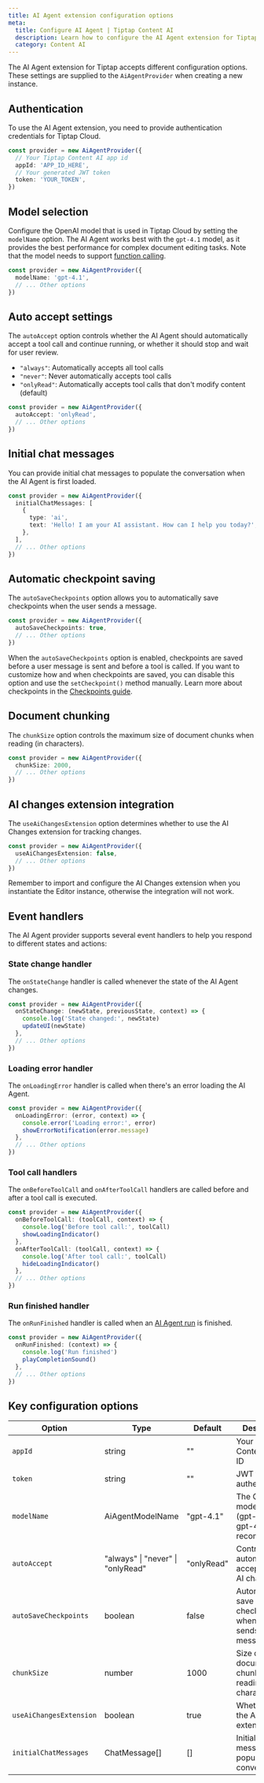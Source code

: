 ```yaml
---
title: AI Agent extension configuration options
meta:
  title: Configure AI Agent | Tiptap Content AI
  description: Learn how to configure the AI Agent extension for Tiptap.
  category: Content AI
---
```


The AI Agent extension for Tiptap accepts different configuration options. These settings are supplied to the `AiAgentProvider` when creating a new instance.

## Authentication

To use the AI Agent extension, you need to provide authentication credentials for Tiptap Cloud.

```ts
const provider = new AiAgentProvider({
  // Your Tiptap Content AI app id
  appId: 'APP_ID_HERE',
  // Your generated JWT token
  token: 'YOUR_TOKEN',
})
```

## Model selection

Configure the OpenAI model that is used in Tiptap Cloud by setting the `modelName` option. The AI Agent works best with the `gpt-4.1` model, as it provides the best performance for complex document editing tasks. Note that the model needs to support [function calling](https://platform.openai.com/docs/guides/function-calling).

```ts
const provider = new AiAgentProvider({
  modelName: 'gpt-4.1',
  // ... Other options
})
```

## Auto accept settings

The `autoAccept` option controls whether the AI Agent should automatically accept a tool call and continue running, or whether it should stop and wait for user review.

- `"always"`: Automatically accepts all tool calls
- `"never"`: Never automatically accepts tool calls
- `"onlyRead"`: Automatically accepts tool calls that don't modify content (default)

```ts
const provider = new AiAgentProvider({
  autoAccept: 'onlyRead',
  // ... Other options
})
```

## Initial chat messages

You can provide initial chat messages to populate the conversation when the AI Agent is first loaded.

```ts
const provider = new AiAgentProvider({
  initialChatMessages: [
    {
      type: 'ai',
      text: 'Hello! I am your AI assistant. How can I help you today?',
    },
  ],
  // ... Other options
})
```

## Automatic checkpoint saving

The `autoSaveCheckpoints` option allows you to automatically save checkpoints when the user sends a message.

```ts
const provider = new AiAgentProvider({
  autoSaveCheckpoints: true,
  // ... Other options
})
```

When the `autoSaveCheckpoints` option is enabled, checkpoints are saved before a user message is sent and before a tool is called. If you want to customize how and when checkpoints are saved, you can disable this option and use the `setCheckpoint()` method manually. Learn more about checkpoints in the [Checkpoints guide](/content-ai/capabilities/agent/features/checkpoints).

## Document chunking

The `chunkSize` option controls the maximum size of document chunks when reading (in characters).

```ts
const provider = new AiAgentProvider({
  chunkSize: 2000,
  // ... Other options
})
```

## AI changes extension integration

The `useAiChangesExtension` option determines whether to use the AI Changes extension for tracking changes.

```ts
const provider = new AiAgentProvider({
  useAiChangesExtension: false,
  // ... Other options
})
```

Remember to import and configure the AI Changes extension when you instantiate the Editor instance, otherwise the integration will not work.

## Event handlers

The AI Agent provider supports several event handlers to help you respond to different states and actions:

### State change handler

The `onStateChange` handler is called whenever the state of the AI Agent changes.

```ts
const provider = new AiAgentProvider({
  onStateChange: (newState, previousState, context) => {
    console.log('State changed:', newState)
    updateUI(newState)
  },
  // ... Other options
})
```

### Loading error handler

The `onLoadingError` handler is called when there's an error loading the AI Agent.

```ts
const provider = new AiAgentProvider({
  onLoadingError: (error, context) => {
    console.error('Loading error:', error)
    showErrorNotification(error.message)
  },
  // ... Other options
})
```

### Tool call handlers

The `onBeforeToolCall` and `onAfterToolCall` handlers are called before and after a tool call is executed.

```ts
const provider = new AiAgentProvider({
  onBeforeToolCall: (toolCall, context) => {
    console.log('Before tool call:', toolCall)
    showLoadingIndicator()
  },
  onAfterToolCall: (toolCall, context) => {
    console.log('After tool call:', toolCall)
    hideLoadingIndicator()
  },
  // ... Other options
})
```

### Run finished handler

The `onRunFinished` handler is called when an [AI Agent run](/content-ai/capabilities/agent/features/runs) is finished.

```ts
const provider = new AiAgentProvider({
  onRunFinished: (context) => {
    console.log('Run finished')
    playCompletionSound()
  },
  // ... Other options
})
```

## Key configuration options

| Option                  | Type                              | Default    | Description                                              |
| ----------------------- | --------------------------------- | ---------- | -------------------------------------------------------- |
| `appId`                 | string                            | ""         | Your Tiptap Content AI app ID                            |
| `token`                 | string                            | ""         | JWT token for authentication                             |
| `modelName`             | AiAgentModelName                  | "gpt-4.1"  | The OpenAI model to use (gpt-4.1 and gpt-4o recommended) |
| `autoAccept`            | "always" \| "never" \| "onlyRead" | "onlyRead" | Controls automatic acceptance of AI changes              |
| `autoSaveCheckpoints`   | boolean                           | false      | Automatically save checkpoints when user sends a message |
| `chunkSize`             | number                            | 1000       | Size of document chunks when reading (in characters)     |
| `useAiChangesExtension` | boolean                           | true       | Whether to use the AI Changes extension                  |
| `initialChatMessages`   | ChatMessage[]                     | []         | Initial chat messages to populate the conversation       |
